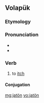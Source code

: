 ==Volapük==

===Etymology===
{{suffix|jat|ön|lang=vo}}

===Pronunciation===
* {{IPA|/ʃaˈtøn/|lang=vo}}
* {{hyphenation|ja|tön|lang=vo}}

===Verb===
{{head|vo|verb}}

# {{lb|vo|intransitive}} to [[itch]]

====Conjugation====
{{vo-conj|intr=yes}}

[[mg:jatön]]
[[vo:jatön]]